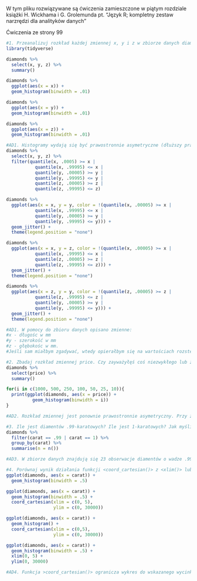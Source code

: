 W tym pliku rozwiązywane są ćwiczenia zamieszczone w piątym rozdziale książki H. Wickhama i G. Grolemunda pt. "Język R; kompletny zestaw narzrędzi dla analityków danych"

Ćwiczenia ze strony 99
```r
#1. Przeanalizuj rozkład każdej zmiennej x, y i z w zbiorze danych diamonds. Czego się dowiedziałeś? Pomyśl o diamencie i zastanów się, jak mógłbyś zdecydować, który wymiał jest długością, szerokością i głębokością.
library(tidyverse)

diamonds %>% 
  select(x, y, z) %>% 
  summary()

diamonds %>% 
  ggplot(aes(x = x)) +
  geom_histogram(binwidth = .01)

diamonds %>% 
  ggplot(aes(x = y)) +
  geom_histogram(binwidth = .01)

diamonds %>% 
  ggplot(aes(x = z)) +
  geom_histogram(binwidth = .01)

#AD1. Histogramy wydają się być prawostronnie asymetryczne (dłuższy prawy "ogon") oraz multimodalne (wiele "pików"). Występują obserwacje odstające, które mogą wskazywać na błąd wprowadzenia danych. 
diamonds %>% 
  select(x, y, z) %>% 
  filter(quantile(x, .0005) >= x | 
           quantile(x, .99995) <= x |
           quantile(y, .00005) >= y |
           quantile(y, .99995) <= y |
           quantile(z, .00005) >= z |
           quantile(z, .99995) <= z)

diamonds %>% 
  ggplot(aes(x = x, y = y, color = !(quantile(x, .00005) >= x | 
           quantile(x, .99995) <= x |
           quantile(y, .00005) >= y |
           quantile(y, .99995) <= y))) +
  geom_jitter() +
  theme(legend.position = "none")

diamonds %>% 
  ggplot(aes(x = x, y = z, color = !(quantile(x, .00005) >= x | 
           quantile(x, .99995) <= x |
           quantile(z, .00005) >= z |
           quantile(z, .99995) <= z))) +
  geom_jitter() +
  theme(legend.position = "none")

diamonds %>% 
  ggplot(aes(x = z, y = y, color = !(quantile(z, .00005) >= z | 
           quantile(z, .99995) <= z |
           quantile(y, .00005) >= y |
           quantile(y, .99995) <= y))) +
  geom_jitter() +
  theme(legend.position = "none")

#AD1. W pomocy do zbioru danych opisano zmienne:
#x - długośc w mm
#y - szerokość w mm
#z - głębokośc w mm.
#Jeśli sam miałbym zgadywać, wtedy opierałbym się na wartościach rozstępu międzyćwiartkowego (pozbywając się wartości odstających). Zauważam, że zmienne x i y przyjmują bardzo podobne wartości, a zmienna z wartości mniejsze. Zgadywałbym, że długość i szerokość odnoszą się do wielkości korony, która kształt ma zazwyczaj zaokrąglony, dlatego obie zmienne przyjmują podobne wartości. Co zostawia zmienną z przyjmującą wartości od podstawy do tafli diamentu. 

#2. Zbadaj rozkład zmiennej price. Czy zayważyłęś coś niezwykłego lub zaskakującego? (Wskazówka: pomyśl o binwidth i upewnij się, że wypróbowałeś wiele wartości tego argumentu).
diamonds %>% 
  select(price) %>% 
  summary()

for(i in c(1000, 500, 250, 100, 50, 25, 10)){
  print(ggplot(diamonds, aes(x = price)) +
          geom_histogram(binwidth = i))
}

#AD2. Rozkład zmiennej jest ponownie prawostronnie asymetryczny. Przy zmianie argumentu binwidth na mniejszy zauważyć można na wykresie, że w zbiorze danych nie ma obserwacji o diamentach, których wartość wynosi ok 1,500$.

#3. Ile jest diamentów .99-karatowych? Ile jest 1-karatowych? Jak myślisz, z czego wynika różnica?
diamonds %>% 
  filter(carat == .99 | carat == 1) %>% 
  group_by(carat) %>% 
  summarise(n = n())

#AD3. W zbiorze danych znajdują się 23 obserwacje diamentów o wadze .99 karatu oraz 1558 obserwacji o wadze 1 pełnego karatu. Zgaduję, że waga, która wyrażona jest liczbą całkowitą jest więcej warta, dlatego popularne jest cięcie diamentów właśnie w taki sposób. 

#4. Porównaj wynik działania funkcji <coord_cartesian()> z <xlim()> lub <ylim()> podczas powiększania histogramu. Co się stanie, jeśli nie skonfigurujesz argumentu binwidth? Co się stanie, jeśli spróbyjesz powiększyć wykres tak, aby widoczna była tylko połowa słupków?
ggplot(diamonds, aes(x = carat)) +
  geom_histogram(binwidth = .5)

ggplot(diamonds, aes(x = carat)) +
  geom_histogram(binwidth = .5) +
  coord_cartesian(xlim = c(0, 5),
                  ylim = c(0, 30000))

ggplot(diamonds, aes(x = carat)) +
  geom_histogram() +
  coord_cartesian(xlim = c(0,5),
                  ylim = c(0, 30000))

ggplot(diamonds, aes(x = carat)) +
  geom_histogram(binwidth = .5) +
  xlim(0, 5) +
  ylim(0, 30000)

#AD4. Funkcja >coord_cartesian()> ogranicza wykres do wskazanego wycinka według podanych współrzędnych, przy czym wykres tworzony jest w całości (jedynie wyświetlana jest jego część). W przypadku funkcji <xlim()> i <ylim()>, te ograniczają wykres według współrzędnych, po czym jest on tworzony na ograniczonych osiach. Mogą wystąpić pominięcia pewnych obserwacji stosując te dwie funkcje. 
```
